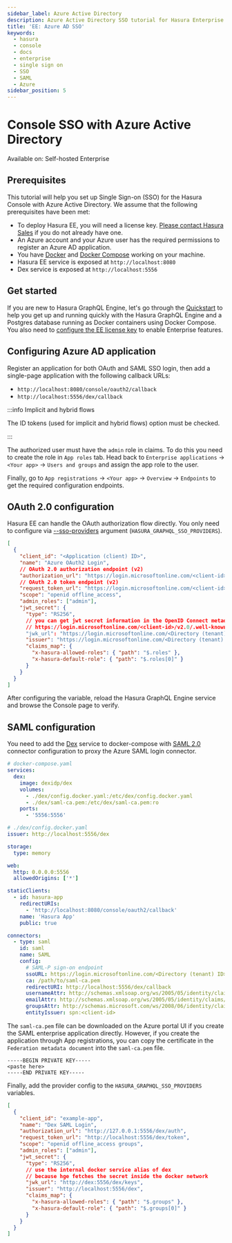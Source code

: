 ```yaml
---
sidebar_label: Azure Active Directory
description: Azure Active Directory SSO tutorial for Hasura Enterprise Edition
title: 'EE: Azure AD SSO'
keywords:
  - hasura
  - console
  - docs
  - enterprise
  - single sign on
  - SSO
  - SAML
  - Azure
sidebar_position: 5
---
```



# Console SSO with Azure Active Directory

<div className="badge badge--primary heading-badge">Available on: Self-hosted Enterprise</div>

## Prerequisites

This tutorial will help you set up Single Sign-on (SSO) for the Hasura Console with Azure Active Directory. We assume
that the following prerequisites have been met:

- To deploy Hasura EE, you will need a license key. [Please contact Hasura Sales](mailto:sales@hasura.io) if you do not
  already have one.
- An Azure account and your Azure user has the required permissions to register an Azure AD application.
- You have [Docker](https://docs.docker.com/install/) and [Docker Compose](https://docs.docker.com/compose/install/)
  working on your machine.
- Hasura EE service is exposed at `http://localhost:8080`
- Dex service is exposed at `http://localhost:5556`

## Get started

If you are new to Hasura GraphQL Engine, let's go through the [Quickstart](/getting-started/docker-simple.mdx) to help
you get up and running quickly with the Hasura GraphQL Engine and a Postgres database running as Docker containers using
Docker Compose. You also need to [configure the EE license key](/enterprise/upgrade-ce-to-ee.mdx) to enable Enterprise
features.

## Configuring Azure AD application

Register an application for both OAuth and SAML SSO login, then add a single-page application with the following
callback URLs:

- `http://localhost:8080/console/oauth2/callback`
- `http://localhost:5556/dex/callback`

:::info Implicit and hybrid flows

The ID tokens (used for implicit and hybrid flows) option must be checked.

:::

<Thumbnail src="/img/enterprise/sso-azure-register-app.jpg" alt="Register Azure AD application" />

The authorized user must have the `admin` role in claims. To do this you need to create the role in `App roles` tab.
Head back to `Enterprise applications` -> `<Your app>` -> `Users and groups` and assign the app role to the user.

<Thumbnail src="/img/enterprise/sso-azure-create-admin-role.jpg" alt="Create admin role" />

<Thumbnail src="/img/enterprise/sso-azure-assign-role.jpg" alt="Azure AD assign role" />

Finally, go to `App registrations` -> `<Your app>` -> `Overview` -> `Endpoints` to get the required configuration
endpoints.

<Thumbnail src="/img/enterprise/sso-azure-endpoints.jpg" alt="Azure AD endpoints" />

## OAuth 2.0 configuration

Hasura EE can handle the OAuth authorization flow directly. You only need to configure via
[--sso-providers](/deployment/graphql-engine-flags/reference.mdx#single-sign-on-providers) argument
(`HASURA_GRAPHQL_SSO_PROVIDERS`).

```json
[
  {
    "client_id": "<Application (client) ID>",
    "name": "Azure OAuth2 Login",
    // OAuth 2.0 authorization endpoint (v2)
    "authorization_url": "https://login.microsoftonline.com/<client-id>/oauth2/v2.0/authorize",
    // OAuth 2.0 token endpoint (v2)
    "request_token_url": "https://login.microsoftonline.com/<client-id>/oauth2/v2.0/token",
    "scope": "openid offline_access",
    "admin_roles": ["admin"],
    "jwt_secret": {
      "type": "RS256",
      // you can get jwt secret information in the OpenID Connect metadata document endpoint
      // https://login.microsoftonline.com/<client-id>/v2.0/.well-known/openid-configuration
      "jwk_url": "https://login.microsoftonline.com/<Directory (tenant) ID>/discovery/v2.0/keys",
      "issuer": "https://login.microsoftonline.com/<Directory (tenant) ID>/v2.0",
      "claims_map": {
        "x-hasura-allowed-roles": { "path": "$.roles" },
        "x-hasura-default-role": { "path": "$.roles[0]" }
      }
    }
  }
]
```

After configuring the variable, reload the Hasura GraphQL Engine service and browse the Console page to verify.

## SAML configuration

You need to add the [Dex](https://github.com/dexidp/dex) service to docker-compose with
[SAML 2.0](https://dexidp.io/docs/connectors/saml/) connector configuration to proxy the Azure SAML login connector.

```yaml
# docker-compose.yaml
services:
  dex:
    image: dexidp/dex
    volumes:
      - ./dex/config.docker.yaml:/etc/dex/config.docker.yaml
      - ./dex/saml-ca.pem:/etc/dex/saml-ca.pem:ro
    ports:
      - '5556:5556'
```

```yaml
# ./dex/config.docker.yaml
issuer: http://localhost:5556/dex

storage:
  type: memory

web:
  http: 0.0.0.0:5556
  allowedOrigins: ['*']

staticClients:
  - id: hasura-app
    redirectURIs:
      - 'http://localhost:8080/console/oauth2/callback'
    name: 'Hasura App'
    public: true

connectors:
  - type: saml
    id: saml
    name: SAML
    config:
      # SAML-P sign-on endpoint
      ssoURL: https://login.microsoftonline.com/<Directory (tenant) ID>/saml2
      ca: /path/to/saml-ca.pem
      redirectURI: http://localhost:5556/dex/callback
      usernameAttr: http://schemas.xmlsoap.org/ws/2005/05/identity/claims/name
      emailAttr: http://schemas.xmlsoap.org/ws/2005/05/identity/claims/name
      groupsAttr: http://schemas.microsoft.com/ws/2008/06/identity/claims/role
      entityIssuer: spn:<client-id>
```

The `saml-ca.pem` file can be downloaded on the Azure portal UI if you create the SAML enterprise application directly.
However, if you create the application through App registrations, you can copy the certificate in the
`Federation metadata document` into the `saml-ca.pem` file.

<Thumbnail src="/img/enterprise/sso-azure-saml-ca.jpg" alt="Azure AD SAML Certificate" />

```
-----BEGIN PRIVATE KEY-----
<paste here>
-----END PRIVATE KEY-----
```

Finally, add the provider config to the `HASURA_GRAPHQL_SSO_PROVIDERS` variables.

```json
[
  {
    "client_id": "example-app",
    "name": "Dex SAML Login",
    "authorization_url": "http://127.0.0.1:5556/dex/auth",
    "request_token_url": "http://localhost:5556/dex/token",
    "scope": "openid offline_access groups",
    "admin_roles": ["admin"],
    "jwt_secret": {
      "type": "RS256",
      // use the internal docker service alias of dex
      // because hge fetches the secret inside the docker network
      "jwk_url": "http://dex:5556/dex/keys",
      "issuer": "http://localhost:5556/dex",
      "claims_map": {
        "x-hasura-allowed-roles": { "path": "$.groups" },
        "x-hasura-default-role": { "path": "$.groups[0]" }
      }
    }
  }
]
```
